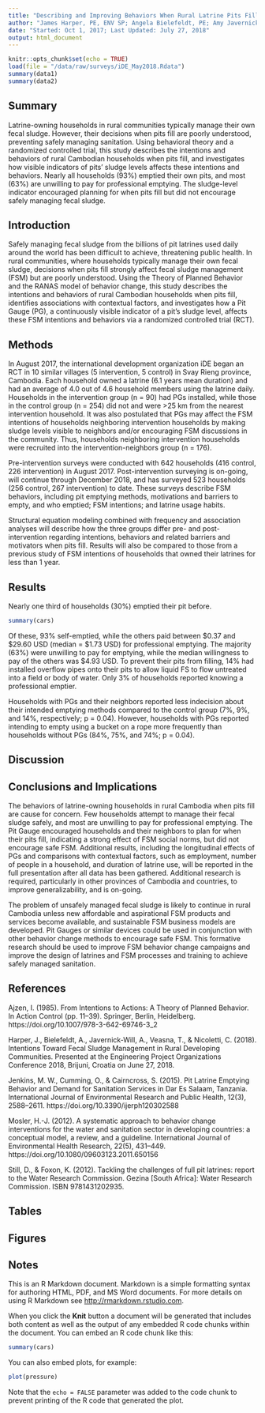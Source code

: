 ```yaml
---
title: "Describing and Improving Behaviors When Rural Latrine Pits Fill: A Randomized Controlled Trial"
author: "James Harper, PE, ENV SP; Angela Bielefeldt, PE; Amy Javernick-Will; Touer Veasna; Chris Nicoletti"
date: "Started: Oct 1, 2017; Last Updated: July 27, 2018"
output: html_document
---
```


```r
knitr::opts_chunk$set(echo = TRUE)
load(file = "/data/raw/surveys/iDE_May2018.Rdata")
summary(data1)
summary(data2)
```

## Summary

Latrine-owning households in rural communities typically manage their own fecal sludge.  However, their decisions when pits fill are poorly understood, preventing safely managing sanitation.  Using behavioral theory and a randomized controlled trial, this study describes the intentions and behaviors of rural Cambodian households when pits fill, and investigates how visible indicators of pits’ sludge levels affects these intentions and behaviors.  Nearly all households (93%) emptied their own pits, and most (63%) are unwilling to pay for professional emptying.  The sludge-level indicator encouraged planning for when pits fill but did not encourage safely managing fecal sludge.

## Introduction

Safely managing fecal sludge from the billions of pit latrines used daily around the world has been difficult to achieve, threatening public health.  In rural communities, where households typically manage their own fecal sludge, decisions when pits fill strongly affect fecal sludge management (FSM) but are poorly understood.  Using the Theory of Planned Behavior and the RANAS model of behavior change, this study describes the intentions and behaviors of rural Cambodian households when pits fill, identifies associations with contextual factors, and investigates how a Pit Gauge (PG), a continuously visible indicator of a pit’s sludge level, affects these FSM intentions and behaviors via a randomized controlled trial (RCT).

## Methods

In August 2017, the international development organization iDE began an RCT in 10 similar villages (5 intervention, 5 control) in Svay Rieng province, Cambodia.  Each household owned a latrine (6.1 years mean duration) and had an average of 4.0 out of 4.6 household members using the latrine daily.  Households in the intervention group (n = 90) had PGs installed, while those in the control group (n = 254) did not and were >25 km from the nearest intervention household.  It was also postulated that PGs may affect the FSM intentions of households neighboring intervention households by making sludge levels visible to neighbors and/or  encouraging FSM discussions in the community.  Thus, households neighboring intervention households were recruited into the intervention-neighbors group (n = 176).

Pre-intervention surveys were conducted with 642 households (416 control, 226 intervention) in August 2017.  Post-intervention surveying is on-going, will continue through December 2018, and has surveyed 523 households (256 control, 267 intervention) to date.  These surveys describe FSM behaviors, including pit emptying methods, motivations and barriers to empty, and who emptied; FSM intentions; and latrine usage habits.

Structural equation modeling combined with frequency and association analyses will describe how the three groups differ pre- and post-intervention regarding intentions, behaviors and related barriers and motivators when pits fill.  Results will also be compared to those from a previous study of FSM intentions of households that owned their latrines for less than 1 year.

## Results

Nearly one third of households (30%) emptied their pit before.

```r
summary(cars)
```

Of these, 93% self-emptied, while the others paid between $0.37 and $29.60 USD (median = $1.73 USD) for professional emptying.  The majority (63%) were unwilling to pay for emptying, while the median willingness to pay of the others was $4.93 USD.  To prevent their pits from filling, 14% had installed overflow pipes onto their pits to allow liquid FS to flow untreated into a field or body of water.  Only 3% of households reported knowing a professional emptier.

Households with PGs and their neighbors reported less indecision about their intended emptying methods compared to the control group (7%, 9%, and 14%, respectively; p = 0.04).  However, households with PGs reported intending to empty using a bucket on a rope more frequently than households without PGs (84%, 75%, and 74%; p = 0.04).

## Discussion

## Conclusions and Implications

The behaviors of latrine-owning households in rural Cambodia when pits fill are cause for concern.  Few households attempt to manage their fecal sludge safely, and most are unwilling to pay for professional emptying.  The Pit Gauge encouraged households and their neighbors to plan for when their pits fill, indicating a strong effect of FSM social norms, but did not encourage safe FSM.  Additional results, including the longitudinal effects of PGs and comparisons with contextual factors, such as employment, number of people in a household, and duration of latrine use, will be reported in the full presentation after all data has been gathered.  Additional research is required, particularly in other provinces of Cambodia and countries, to improve generalizability, and is on-going.

The problem of unsafely managed fecal sludge is likely to continue in rural Cambodia unless new affordable and aspirational FSM products and services become available, and sustainable FSM business models are developed.  Pit Gauges or similar devices could be used in conjunction with other behavior change methods to encourage safe FSM.  This formative research should be used to improve FSM behavior change campaigns and improve the design of latrines and FSM processes and training to achieve safely managed sanitation.

## References

Ajzen, I. (1985). From Intentions to Actions: A Theory of Planned Behavior. In Action Control (pp. 11–39). Springer, Berlin, Heidelberg. https://doi.org/10.1007/978-3-642-69746-3_2

Harper, J., Bielefeldt, A., Javernick-Will, A., Veasna, T., & Nicoletti, C. (2018). Intentions Toward Fecal Sludge Management in Rural Developing Communities. Presented at the Engineering Project Organizations Conference 2018, Brijuni, Croatia on June 27, 2018.

Jenkins, M. W., Cumming, O., & Cairncross, S. (2015). Pit Latrine Emptying Behavior and Demand for Sanitation Services in Dar Es Salaam, Tanzania. International Journal of Environmental Research and Public Health, 12(3), 2588–2611. https://doi.org/10.3390/ijerph120302588

Mosler, H.-J. (2012). A systematic approach to behavior change interventions for the water and sanitation sector in developing countries: a conceptual model, a review, and a guideline. International Journal of Environmental Health Research, 22(5), 431–449. https://doi.org/10.1080/09603123.2011.650156

Still, D., & Foxon, K. (2012). Tackling the challenges of full pit latrines: report to the Water Research Commission. Gezina [South Africa]: Water Research Commission. ISBN 9781431202935.

## Tables

## Figures


## Notes

This is an R Markdown document. Markdown is a simple formatting syntax for authoring HTML, PDF, and MS Word documents. For more details on using R Markdown see <http://rmarkdown.rstudio.com>.

When you click the **Knit** button a document will be generated that includes both content as well as the output of any embedded R code chunks within the document. You can embed an R code chunk like this:

```r
summary(cars)
```

You can also embed plots, for example:

```r
plot(pressure)
```

Note that the `echo = FALSE` parameter was added to the code chunk to prevent printing of the R code that generated the plot.
